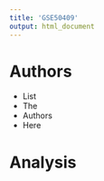 ```yaml
---
title: 'GSE50409'
output: html_document
---
```


# Authors

- List
- The 
- Authors
- Here

# Analysis

